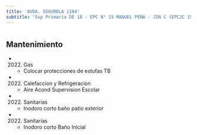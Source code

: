 ```yaml
---
title: 'AVDA. SEGUROLA 1104'
subtitle: 'Sup Primaria DE 18 - EPC N° 15 MANUEL PEÑA - JIN C (EPCJC 15/18°) [S]'
---
```


#


## Mantenimiento

*  (2022) Gas 
    + Colocar protecciones de estufas TB

*  (2022) Calefaccion y Refrigeracion 
    + Aire Acond Supervision Escolar

*  (2022) Sanitarias 
    + Inodoro corto baño patio exterior

*  (2022) Sanitarias 
    + Inodoro corto Baño Inicial



